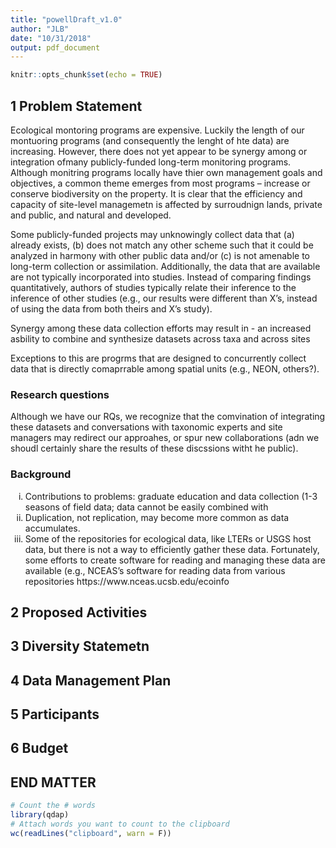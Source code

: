 ```yaml
---
title: "powellDraft_v1.0"
author: "JLB"
date: "10/31/2018"
output: pdf_document
---
```


```r
knitr::opts_chunk$set(echo = TRUE)
```

## 1 Problem Statement

Ecological montoring programs are expensive. Luckily the length of our montuoring programs (and consequently the lenght of hte data) are increasing. However, there does not yet appear to be synergy among or integration ofmany publicly-funded long-term monitoring programs. Although monitring programs locally have thier own management goals and objectives, a common theme emerges from most programs -- increase or conserve biodiversity on the property. It is clear that the efficiency and capacity of site-level managemetn is affected by surroudnign lands, private and public, and  natural and developed. 

Some publicly-funded projects may unknowingly collect data that (a) already exists, (b) does not match any other scheme such that it could be analyzed in harmony with other public data and/or (c) is not amenable to long-term collection or assimilation. Additionally, the data that are available are not typically incorporated into studies. Instead of comparing findings quantitatively, authors of studies typically relate their inference to the inference of other studies (e.g., our results were different than X’s, instead of using the data from both theirs and X’s study).


Synergy among these data collection efforts may result in 
  - an increased asbility to combine and synthesize datasets across taxa and across sites


Exceptions to this are progrms that are designed to concurrently collect data that is directly comaprrable among spatial units (e.g., NEON, others?). 


### Research questions

Although we have our RQs, we recognize that the comvination of integrating these datasets and conversations with taxonomic experts and site managers may redirect our approahes, or spur new collaborations (adn we shoudl certainly share the results of these discssions witht he public).



### Background
	
i.	Contributions to problems: graduate education and data collection (1-3 seasons of field data; data cannot be easily combined with 
ii.	Duplication, not replication, may become more common as data accumulates. 
iii.	Some of the repositories for ecological data, like LTERs or USGS host data, but there is not a way to efficiently gather these data. Fortunately, some efforts to create software for reading and managing these data are available (e.g., NCEAS’s software for reading data from various repositories https://www.nceas.ucsb.edu/ecoinfo


## 2 Proposed Activities




## 3 Diversity Statemetn


## 4 Data Management Plan

## 5 Participants

## 6 Budget

## END MATTER
```r

# Count the # words
library(qdap)
# Attach words you want to count to the clipboard
wc(readLines("clipboard", warn = F))

```

